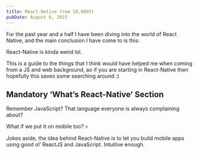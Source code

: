 ```yaml
---
title: React-Native from 10,000ft
pubDate: August 6, 2023
---
```


For the past year and a half I have been diving into the world of React Native, and the main conclusion I have come to is this:

React-Native is kinda weird lol.

This is a guide to the things that I think would have helped me when coming from a JS and web background, ao if you are starting in React-Native then hopefully this saves some searching around :)

## Mandatory ‘What’s React-Native’ Section

Remember JavaScript? That language everyone is always complaining about?

What if we put it on mobile too? 💀

Jokes aside, the idea behind React-Native is to let you build mobile apps using good ol’ ReactJS and JavaScript. Intuitive enough.
